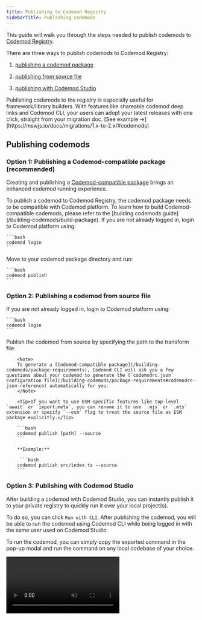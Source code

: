 ```yaml
---
title: Publishing to Codemod Registry
sidebarTitle: Publishing codemods
---
```


This guide will walk you through the steps needed to publish codemods to [Codemod Registry](/codemod-registry).

There are three ways to publish codemods to Codemod Registry:

1. [publishing a codemod package](#option-1-publishing-a-codemod-compatible-package-recommended)

2. [publishing from source file](#option-2-publishing-a-codemod-from-source-file)

3. [publishing with Codemod Studio](#option-3-publishing-with-codemod-studio)

<Tip>
  Publishing codemods to the registry is especially useful for framework/library builders. With features like shareable codemod deep links and Codemod CLI, your users can adopt your latest releases with one click, straight from your migration doc. <Tooltip tip="MSW V2 migration">[See example ->](https://mswjs.io/docs/migrations/1.x-to-2.x/#codemods)</Tooltip>
</Tip>

## Publishing codemods

### Option 1: Publishing a Codemod-compatible package (recommended)

Creating and publishing a [Codemod-compatible package](/building-codemods/package-requirements) brings an enhanced codemod running experience.

<Steps>
  <Step title="Build a codemod package">
    To publish a codemod to Codemod Registry, the codemod package needs to be compatible with Codemod platform. To learn how to build Codemod-compatible codemods, please refer to the [building codemods guide](/building-codemods/build-package).
  </Step>

  <Step title="Login to Codemod platform">
    If you are not already logged in, login to Codemod platform using:

    ```bash
    codemod login
    ```
  </Step>

  <Step title="Publish codemod">
    Move to your codemod package directory and run:

    ```bash
    codemod publish
    ```
  </Step>
</Steps>

### Option 2: Publishing a codemod from source file

<Steps>
  <Step title="Login to Codemod platform">
    If you are not already logged in, login to Codemod platform using:

    ```bash
    codemod login
    ```
  </Step>

  <Step title="Publish codemod">
    Publish the codemod from source by specifying the path to the transform file:

        <Note>
        To generate a [Codemod-compatible package](/building-codemods/package-requirements), Codemod CLI will ask you a few questions about your codemod to generate the [`codemodrc.json` configuration file](/building-codemods/package-requirements#codemodrc-json-reference) automatically for you.
        </Note>

        <Tip>If you want to use ESM-specific features like top-level `await` or `import.meta`, you can rename it to use `.mjs` or `.mts` extension or specify `--esm` flag to treat the source file as ESM package explicitly.</Tip>

        ```bash
        codemod publish [path] --source
        ```

        **Example:**

         ```bash
        codemod publish src/index.ts --source
        ```
  </Step>
</Steps>

### Option 3: Publishing with Codemod Studio

After building a codemod with Codemod Studio, you can instantly publish it to your private registry to quickly run it over your local project(s).

To do so, you can click `Run with CLI`. After publishing the codemod, you will be able to run the codemod using Codemod CLI while being logged in with the same user used on Codemod Studio.

To run the codemod, you can simply copy the exported command in the pop-up modal and run the command on any local codebase of your choice.

<video autoPlay loop className="w-full aspect-video" src="/images/codemod-studio/studio-publish.mp4" />

## Unpublishing codemods

To unpublish a codemod from Codemod Registry, you can use the [`codemod unpublish` command](/deploying-codemods/cli#codemod-unpublish).